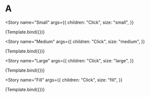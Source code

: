 

<Meta title="A" component={A} />


# A

<Story
  name="Small"
  args={{
    children: "Click",
    size: "small",
  }}
>
  {Template.bind({})}
</Story>

<Story
  name="Medium"
  args={{
    children: "Click",
    size: "medium",
  }}
>
  {Template.bind({})}
</Story>

<Story
  name="Large"
  args={{
    children: "Click",
    size: "large",
  }}
>
  {Template.bind({})}
</Story>

<Story
  name="Fill"
  args={{
    children: "Click",
    size: "fill",
  }}
>
  {Template.bind({})}
</Story>
